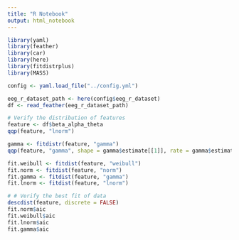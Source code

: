 ```yaml
---
title: "R Notebook"
output: html_notebook
---
```

```r
library(yaml)
library(feather)
library(car)
library(here)
library(fitdistrplus)
library(MASS)

config <- yaml.load_file("../config.yml")

eeg_r_dataset_path <- here(config$eeg_r_dataset)
df <- read_feather(eeg_r_dataset_path)

```


```r

# Verify the distribution of features 
feature <- df$beta_alpha_theta
qqp(feature, "lnorm")

gamma <- fitdistr(feature, "gamma")
qqp(feature, "gamma", shape = gamma$estimate[[1]], rate = gamma$estimate[[2]])

fit.weibull <- fitdist(feature, "weibull")
fit.norm <- fitdist(feature, "norm")
fit.gamma <- fitdist(feature, "gamma")
fit.lnorm <- fitdist(feature, "lnorm")

# # Verify the best fit of data
descdist(feature, discrete = FALSE)
fit.norm$aic
fit.weibull$aic
fit.lnorm$aic
fit.gamma$aic

```
